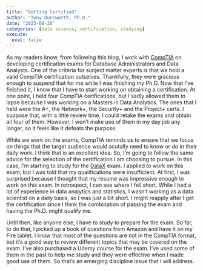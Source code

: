 ```yaml
---
title: "Getting Certified"
author: "Tony Dunsworth, Ph.D."
date: "2025-08-26"
categories: [data science, certification, studying]
execute: 
  eval: false
---
```


As my readers know, from following this blog, I work with [CompTIA](https://www.comptia.org/en-us/) on developing certification exams for Database Administrators and Data Analysts. One of the criteria for sunject matter experts is that we hold a valid CompTIA certification outselves. Thankfully, they were gracious enough to suspend that for me while I was finishing my Ph.D. Now that I've finished it, I know that I have to start working on obtaining a certification. At one point, I held four CompTIA certfications, but I sadly allowed them to lapse because I was working on a Masters in Data Analytics. The ones that I held were the A+, the Network+, the Security+ and the Project+ certs. I suppose that, with a little review time, I could retake the exams and obtain all four of them. However, I won't make use of them in my day job any longer, so it feels like it defeats the purpose. 

While we work on the exams, CompTIA reminds us to ensure that we focus on things that the target audience would acutally need to know or do in their daily work. I think that is an excellent idea. So, I'm going to follow the same advice for the selection of the certification I am choosing to pursue. In this case, I'm starting to study for the [DataX](https://partners.comptia.org/docs/default-source/resources/comptia-datax-dy0-001-exam-objectives-(5-0)) exam. I applied to work on this exam, but I was told that my qualifications were insufficient. At first, I was surprised because I thought that my resume was impressive enough to work on this exam. In retrospect, I can see where I fell short. While I had a lot of experience in data analytics and statistics, I wasn't working as a data scientist on a daily basis, so I was just a bit short. I might reapply after I get the certification since I think the combination of passing the exam and having the Ph.D. might qualify me. 

Until then, like anyone else, I have to study to prepare for the exam. So far, to do that, I picked up a book of questions from Amazon and have it on my Fire tablet. I know that most of the questions are not in the CompTIA format, but it's a good way to review different topics that may be covered on the exam. I've also purchased a Udemy course for the exam. I've used some of them in the past to help me study and they were effective when I made good use of them. So that's an emerging discipline issue that I will address. 